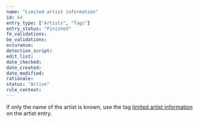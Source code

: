 ```yaml
---
name: "Limited artist information"
id: 64
entry_type: ["Artists", "Tags"]
entry_status: "Finished"
fe_validations:
be_validations:
occurance:
detection_script:
edit_list:
date_checked:
date_created:
date_modified:
rationale:
status: "Active"
rule_context:
---
```

If only the name of the artist is known, use the tag [limited artist information](https://vocadb.net/T/3034/limited-artist-information) on the artist entry.